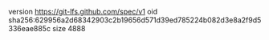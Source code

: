version https://git-lfs.github.com/spec/v1
oid sha256:629956a2d68342903c2b19656d571d39ed785224b082d3e8a2f9d5336eae885c
size 4888
